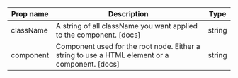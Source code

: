 | Prop name | Description | Type |
| --- | --- | --- |
| className | A string of all className you want applied to the component. [docs] | string |
| component | Component used for the root node. Either a string to use a HTML element or a component. [docs] | string | ComponentClass<any, any> | FunctionComponent<any> |
